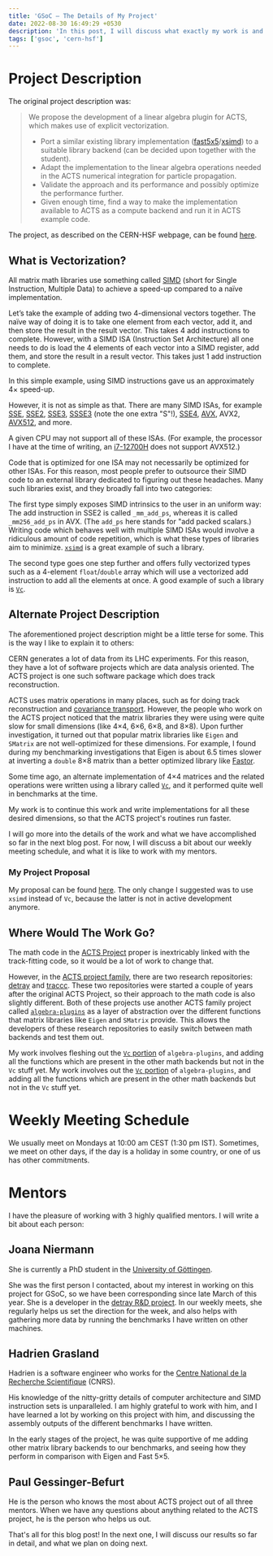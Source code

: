 ```yaml
---
title: 'GSoC — The Details of My Project'
date: 2022-08-30 16:49:29 +0530
description: 'In this post, I will discuss what exactly my work is and its relation to the ACTS project.'
tags: ['gsoc', 'cern-hsf']
---
```



# Project Description

The original project description was:

> We propose the development of a linear algebra plugin for ACTS, which makes use of explicit vectorization.
>
> - Port a similar existing library implementation ([fast5x5](https://gitlab.in2p3.fr/CodeursIntensifs/Fast5x5/)/[xsimd](https://github.com/xtensor-stack/xsimd)) to a suitable library backend (can be decided upon together with the student).
> - Adapt the implementation to the linear algebra operations needed in the ACTS numerical integration for particle propagation.
> - Validate the approach and its performance and possibly optimize the performance further.
> - Given enough time, find a way to make the implementation available to ACTS as a compute backend and run it in ACTS example code.

The project, as described on the CERN-HSF webpage, can be found [here](https://hepsoftwarefoundation.org/gsoc/2022/proposal_Acts-vectorized-LA-backend.html).

## What is Vectorization?

All matrix math libraries use something called [SIMD](https://en.wikipedia.org/wiki/Single_instruction,_multiple_data) (short for Single Instruction, Multiple Data) to achieve a speed-up compared to a naïve implementation.

Let’s take the example of adding two 4-dimensional vectors together. The naïve way of doing it is to take one element from each vector, add it, and then store the result in the result vector. This takes 4 add instructions to complete. However, with a SIMD ISA (Instruction Set Architecture) all one needs to do is load the 4 elements of each vector into a SIMD register, add them, and store the result in a result vector. This takes just 1 add instruction to complete.

In this simple example, using SIMD instructions gave us an approximately 4× speed-up.

<FigureImage
  src="https://upload.wikimedia.org/wikipedia/commons/thumb/c/ce/SIMD2.svg/400px-SIMD2.svg.png"
  width="400"
  height="412"
  alt="picture demonstrating track finding and fitting"
  caption="Representation of a SIMD register (Picture Credits: Wikipedia, courtesy of [Vadikus](https://commons.wikimedia.org/w/index.php?title=User:Vadikus))"
  class="mx-auto w-full max-w-xl"
/>

However, it is not as simple as that. There are many SIMD ISAs, for example [SSE](https://en.wikipedia.org/wiki/Streaming_SIMD_Extensions), [SSE2](https://en.wikipedia.org/wiki/SSE2), [SSE3](https://en.wikipedia.org/wiki/SSE3), [SSSE3](https://en.wikipedia.org/wiki/SSSE3) (note the one extra "S"!), [SSE4](https://en.wikipedia.org/wiki/SSE4), [AVX](https://en.wikipedia.org/wiki/Advanced_Vector_Extensions), AVX2, [AVX512](https://en.wikipedia.org/wiki/AVX-512), and more.

A given CPU may not support all of these ISAs. (For example, the processor I have at the time of writing, an [i7-12700H](https://ark.intel.com/content/www/us/en/ark/products/132228/intel-core-i712700h-processor-24m-cache-up-to-4-70-ghz.html) does not support AVX512.)

Code that is optimized for one ISA may not necessarily be optimized for other ISAs. For this reason, most people prefer to outsource their SIMD code to an external library dedicated to figuring out these headaches. Many such libraries exist, and they broadly fall into two categories:

The first type simply exposes SIMD intrinsics to the user in an uniform way: The add instruction in SSE2 is called `_mm_add_ps`, whereas it is called `_mm256_add_ps` in AVX. (The `add_ps` here stands for "add packed scalars.) Writing code which behaves well with multiple SIMD ISAs would involve a ridiculous amount of code repetition, which is what these types of libraries aim to minimize. [`xsimd`](https://github.com/xtensor-stack/xsimd) is a great example of such a library.

The second type goes one step further and offers fully vectorized types such as a 4-element `float`/`double` array which will use a vectorized add instruction to add all the elements at once. A good example of such a library is [`Vc`](https://github.com/VcDevel/Vc).

## Alternate Project Description

The aforementioned project description might be a little terse for some. This is the way I like to explain it to others:

CERN generates a lot of data from its LHC experiments. For this reason, they have a lot of software projects which are data analysis oriented. The ACTS project is one such software package which does track reconstruction.

ACTS uses matrix operations in many places, such as for doing track reconstruction and [covariance transport](https://acts.readthedocs.io/en/latest/tracking.html#covariance-transport). However, the people who work on the ACTS project noticed that the matrix libraries they were using were quite slow for small dimensions (like 4×4, 6×6, 6×8, and 8×8). Upon further investigation, it turned out that popular matrix libraries like `Eigen` and `SMatrix` are not well-optimized for these dimensions. For example, I found during my benchmarking investigations that Eigen is about 6.5 times slower at inverting a `double` 8×8 matrix than a better optimized library like [Fastor](https://github.com/romeric/Fastor).

Some time ago, an alternate implementation of 4×4 matrices and the related operations were written using a library called [`Vc`](https://github.com/VcDevel/Vc), and it performed quite well in benchmarks at the time.

My work is to continue this work and write implementations for all these desired dimensions, so that the ACTS project's routines run faster.

I will go more into the details of the work and what we have accomplished so far in the next blog post. For now, I will discuss a bit about our weekly meeting schedule, and what it is like to work with my mentors.

### My Project Proposal

My proposal can be found [here](https://docs.google.com/document/d/1Ick3iDF_2bGbLiR-ZDGWnk06rrP64JBQG8Et4TccxRs/edit?usp=sharing). The only change I suggested was to use `xsimd` instead of `Vc`, because the latter is not in active development anymore.

## Where Would The Work Go?

The math code in the [ACTS Project](https://github.com/acts-project/acts) proper is inextricably linked with the track-fitting code, so it would be a lot of work to change that.

However, in the [ACTS project family](https://github.com/acts-project), there are two research repositories: [detray](https://github.com/acts-project/detray) and [traccc](https://github.com/acts-project/traccc). These two repositories were started a couple of years after the original ACTS Project, so their approach to the math code is also slightly different. Both of these projects use another ACTS family project called [`algebra-plugins`](https://github.com/acts-project/algebra-plugins) as a layer of abstraction over the different functions that matrix libraries like `Eigen` and `SMatrix` provide. This allows the developers of these research repositories to easily switch between math backends and test them out.

My work involves fleshing out the [`Vc` portion](https://github.com/acts-project/algebra-plugins/tree/71ea1e814fae3020feedf6389c89a4ffac591bae/math/vc) of `algebra-plugins`, and adding all the functions which are present in the other math backends but not in the `Vc` stuff yet.
My work involves out the [`Vc` portion](https://github.com/acts-project/algebra-plugins/tree/71ea1e814fae3020feedf6389c89a4ffac591bae/math/vc) of `algebra-plugins`, and adding all the functions which are present in the other math backends but not in the `Vc` stuff yet.

# Weekly Meeting Schedule

We usually meet on Mondays at 10:00 am CEST (1:30 pm IST). Sometimes, we meet on other days, if the day is a holiday in some country, or one of us has other commitments.

# Mentors

I have the pleasure of working with 3 highly qualified mentors. I will write a bit about each person:

## Joana Niermann

She is currently a PhD student in the [University of Göttingen](https://www.uni-goettingen.de/en/1.html).

She was the first person I contacted, about my interest in working on this project for GSoC, so we have been corresponding since late March of this year. She is a developer in the [detray R&D project](https://github.com/acts-project/detray). In our weekly meets, she regularly helps us set the direction for the week, and also helps with gathering more data by running the benchmarks I have written on other machines.

## Hadrien Grasland

Hadrien is a software engineer who works for the [Centre National de la Recherche Scientifique](https://www.cnrs.fr/en) (CNRS).

His knowledge of the nitty-gritty details of computer architecture and SIMD instruction sets is unparalleled. I am highly grateful to work with him, and I have learned a lot by working on this project with him, and discussing the assembly outputs of the different benchmarks I have written.

In the early stages of the project, he was quite supportive of me adding other matrix library backends to our benchmarks, and seeing how they perform in comparison with Eigen and Fast 5×5.

## Paul Gessinger-Befurt

He is the person who knows the most about ACTS project out of all three mentors. When we have any questions about anything related to the ACTS project, he is the person who helps us out.

That's all for this blog post! In the next one, I will discuss our results so far in detail, and what we plan on doing next.
